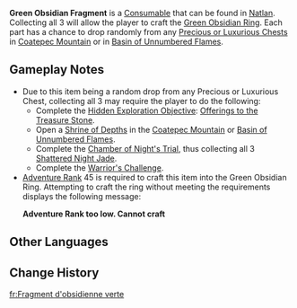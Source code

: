 {{Item Infobox
|id           = 120912
|image        = Item Green Obsidian Fragment.png
|type         = Consumable
|group        = Obsidian Fragments
|invCategory  = Precious Items
|quality      = 4
|description  = An obsidian fragment with engraved patterns styled like those of the Scions of the Canopy, which you obtained by chance while exploring. It appears that you could form a full ring using three of them, though what that will achieve, you cannot tell.
|source1      = [[Chest|Precious & Luxurious Chests]] in [[Coatepec Mountain]] and [[Basin of Unnumbered Flames]]
}}
'''Green Obsidian Fragment''' is a [[Consumable]] that can be found in [[Natlan]]. Collecting all 3 will allow the player to craft the [[Green Obsidian Ring]]. Each part has a chance to drop randomly from any [[Chest|Precious or Luxurious Chests]] in [[Coatepec Mountain]] or in [[Basin of Unnumbered Flames]].

==Gameplay Notes==
* Due to this item being a random drop from any Precious or Luxurious Chest, collecting all 3 may require the player to do the following:
** Complete the [[Hidden Exploration Objective]]: [[Offerings to the Treasure Stone]].
** Open a [[Shrine of Depths]] in the [[Coatepec Mountain]] or [[Basin of Unnumbered Flames]].
** Complete the [[Chamber of Night's Trial]], thus collecting all 3 [[Shattered Night Jade]].
** Complete the [[Warrior's Challenge]].
* [[Adventure Rank]] 45 is required to craft this item into the Green Obsidian Ring. Attempting to craft the ring without meeting the requirements displays the following message:
*; '''Adventure Rank too low. Cannot craft'''

==Other Languages==
{{Other Languages
|en       = Green Obsidian Fragment
|zhs      = 翠青曜石断片
|zhs_rm   = 
|zht      = 翠青曜石斷片
|zht_rm   = 
|zh_tl    = 
|ja       = 緑曜石の欠片
|ja_rm    = Ryokuyouseki no Kakera{{Assumed}}
|ja_tl    = 
|ko       = 청록색 흑요석 조각
|ko_tl    = 
|es       = Fragmento de obsidiana verdoso
|es_tl    = Greenish Obsidian Fragment
|fr       = Fragment d'obsidienne verte
|fr_tl    = Green Obsidian Fragment
|ru       = Зелёный фрагмент обсидиана
|ru_tl    = 
|th       = Green Obsidian Fragment
|vi       = Mảnh Đá Obsidian Xanh Lá
|vi_tl    = 
|de       = Türkisgrünes Obsidian-Bruchstück
|de_tl    = Turquoise Green Obsidian Fragment
|id       = Green Obsidian Fragment
|pt       = Fragmento de Obsidiana Verde
|pt_tl    = 
|tr       = Yeşil Obsidiyen Parçası
|tr_tl    = 
|it       = Frammento d'ossidiana verde
|it_tl    = 
}}

==Change History==
{{Change History|5.0}}

[[fr:Fragment d'obsidienne verte]]